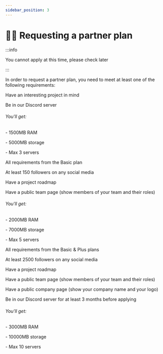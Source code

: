 ```yaml
---
sidebar_position: 3
---
```



# 👨‍🎓 Requesting a partner plan
:::info

You cannot apply at this time, please check later

:::

In order to request a partner plan, you need to meet at least one of the following requirements:


<Tabs>
  <TabItem value="Basic" label="Basic" default>
     <p>Have an interesting project in mind</p>
     <p>Be in our Discord server</p>
     <h6>You'll get:</h6>
     <p>- 1500MB RAM</p>
     <p>- 5000MB storage</p>
     <p>- Max 3 servers</p>
  </TabItem>
  <TabItem value="Plus" label="Plus">
    <p>All requirements from the Basic plan</p>
    <p>At least 150 followers on any social media</p>
    <p>Have a project roadmap</p>
    <p>Have a public team page (show members of your team and their roles)</p>
    <h6>You'll get:</h6>
     <p>- 2000MB RAM</p>
     <p>- 7000MB storage</p>
     <p>- Max 5 servers</p>
  </TabItem>
  <TabItem value="Company" label="Company">
    <p>All requirements from the Basic & Plus plans</p>
    <p>At least 2500 followers on any social media</p>
    <p>Have a project roadmap</p>
    <p>Have a public team page (show members of your team and their roles)</p>
    <p>Have a public company page (show your company name and your logo)</p>
    <p>Be in our Discord server for at least 3 months before applying</p>
    <h6>You'll get:</h6>
     <p>- 3000MB RAM</p>
     <p>- 10000MB storage</p>
     <p>- Max 10 servers</p>
  </TabItem>
</Tabs>
